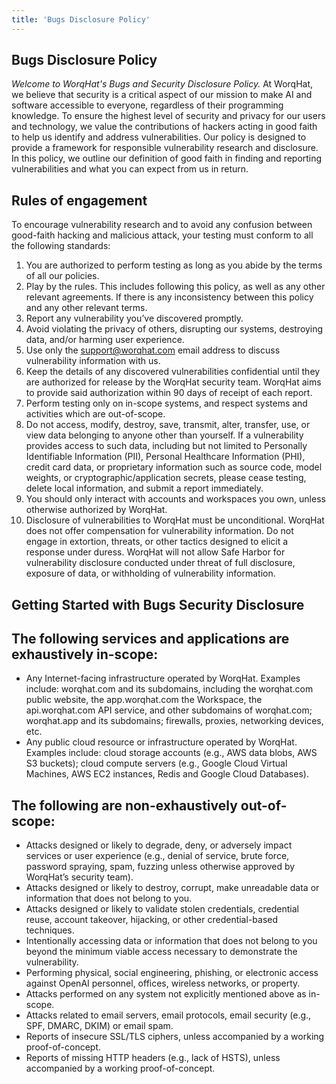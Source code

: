 ```yaml
---
title: 'Bugs Disclosure Policy'
---
```


## Bugs Disclosure Policy

*Welcome to WorqHat's Bugs and Security Disclosure Policy.* At WorqHat, we believe that security is a critical aspect of our mission to make AI and software accessible to everyone, regardless of their programming knowledge. To ensure the highest level of security and privacy for our users and technology, we value the contributions of hackers acting in good faith to help us identify and address vulnerabilities. Our policy is designed to provide a framework for responsible vulnerability research and disclosure. In this policy, we outline our definition of good faith in finding and reporting vulnerabilities and what you can expect from us in return.

## Rules of engagement
To encourage vulnerability research and to avoid any confusion between good-faith hacking and malicious attack, your testing must conform to all the following standards:

1. You are authorized to perform testing as long as you abide by the terms of all our policies.
2. Play by the rules. This includes following this policy, as well as any other relevant agreements. If there is any inconsistency between this policy and any other relevant terms.
3. Report any vulnerability you’ve discovered promptly.
4. Avoid violating the privacy of others, disrupting our systems, destroying data, and/or harming user experience.
5. Use only the support@worqhat.com email address to discuss vulnerability information with us.
6. Keep the details of any discovered vulnerabilities confidential until they are authorized for release by the WorqHat security team. WorqHat aims to provide said authorization within 90 days of receipt of each report.
7. Perform testing only on in-scope systems, and respect systems and activities which are out-of-scope.
8. Do not access, modify, destroy, save, transmit, alter, transfer, use, or view data belonging to anyone other than yourself. If a vulnerability provides access to such data, including but not limited to Personally Identifiable Information (PII), Personal Healthcare Information (PHI), credit card data, or proprietary information such as source code, model weights, or cryptographic/application secrets, please cease testing, delete local information, and submit a report immediately.
9. You should only interact with accounts and workspaces you own, unless otherwise authorized by WorqHat.
10. Disclosure of vulnerabilities to WorqHat must be unconditional. WorqHat does not offer compensation for vulnerability information. Do not engage in extortion, threats, or other tactics designed to elicit a response under duress. WorqHat will not allow Safe Harbor for vulnerability disclosure conducted under threat of full disclosure, exposure of data, or withholding of vulnerability information.

## Getting Started with Bugs Security Disclosure


## The following services and applications are exhaustively in-scope:
* Any Internet-facing infrastructure operated by WorqHat. Examples include: worqhat.com and its
subdomains, including the worqhat.com public website, the app.worqhat.com the Workspace,
the
api.worqhat.com API service, and other subdomains of worqhat.com; worqhat.app and its subdomains;
firewalls, proxies, networking devices, etc.
* Any public cloud resource or infrastructure operated by WorqHat. Examples include: cloud storage
accounts (e.g., AWS data blobs, AWS S3 buckets); cloud compute servers (e.g., Google Cloud
Virtual Machines, AWS
EC2 instances, Redis and Google Cloud Databases).

## The following are non-exhaustively out-of-scope:

* Attacks designed or likely to degrade, deny, or adversely impact services or user experience (e.g., denial of service, brute force, password spraying, spam, fuzzing unless otherwise approved by WorqHat’s security team).
* Attacks designed or likely to destroy, corrupt, make unreadable data or information that does not belong to you.
* Attacks designed or likely to validate stolen credentials, credential reuse, account takeover, hijacking, or other credential-based techniques.
* Intentionally accessing data or information that does not belong to you beyond the minimum viable access necessary to demonstrate the vulnerability.
* Performing physical, social engineering, phishing, or electronic access against OpenAI personnel, offices, wireless networks, or property.
* Attacks performed on any system not explicitly mentioned above as in-scope.
* Attacks related to email servers, email protocols, email security (e.g., SPF, DMARC, DKIM) or email spam.
* Reports of insecure SSL/TLS ciphers, unless accompanied by a working proof-of-concept.
* Reports of missing HTTP headers (e.g., lack of HSTS), unless accompanied by a working proof-of-concept.